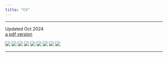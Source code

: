 ```yaml
---
title: "CV"
---
```


***

Updated Oct 2024 \
[a pdf version](pdfs/ATM_CV.pdf)

![](pdfs/ATM_CV1.JPEG)
![](pdfs/ATM_CV2.JPEG)
![](pdfs/ATM_CV3.JPEG)
![](pdfs/ATM_CV4.JPEG)
![](pdfs/ATM_CV5.JPEG)
![](pdfs/ATM_CV6.JPEG)
![](pdfs/ATM_CV7.JPEG)
![](pdfs/ATM_CV8.JPEG)
![](pdfs/ATM_CV9.JPEG)

***

<!-- ### Education -->

<!--  - Sep 2014–May 2018: _B.A._, Psychology & Economics with honors, Skidmore College. Advisor: __Daniel Peterson__  -->

<!--  - Jan 2017–May 2017: _B.A._, Psychology, Exchange Program, Universidad Autónoma de Madrid. Advisor: __Susan Sánchez Casal__  -->

<!--  - Aug 2003–May 2012: _Student and Dancer_, Classical Ballet, San Francisco Ballet School. Head of School: __Lola De Ávila__  -->

<!-- *** -->

<!-- ### Research Experience -->

<!--  - May 2018–Current: _Lab Manager_, The Kuhl Lab. Psychology Department, University of Oregon. PI: __Brice Kuhl__ -->

<!--  - Sep 2017–May 2018: _Lab Manager_, Memory and Learning Sciences Lab. Psychology Department, Skidmore College. PI: __Daniel Peterson__ -->

<!--  - Jun 2017–Aug 2017: _Undergraduate Summer Research Assistant_, Brain and Memory Lab. Psychology Department, University of Oregon. PI: __Dasa Zeithamova__ -->

<!--  - Jun 2017–Aug 2017: _Undergraduate Summer Research Assistant_, The Kuhl Lab. Psychology Department, University of Oregon. PI: __Brice Kuhl__ -->

<!--  - Sep 2016–Dec 2017: _Undergraduate Research Assistant_, The Berger Lab. Psychology Department, Skidmore College. PI: __Lauren Berger__ -->

<!-- *** -->

<!-- ### Clinical Experience -->

<!--  - Jan 2017–May 2017: _Volunteer_, Asociación Española Contra Cáncer. Hospital Infanta Sofía, Madrid, Spain. Supervisor: __Patricia Predera__ -->

<!-- *** -->

<!-- ### Publications -->

<!--  - Chanales, A.J.H., __Tremblay-Mcgaw,A.G.__, & Kuhl, B.A. (in preparation). Similarities between memories trigger repulsion of their feature values. -->

<!-- *** -->

<!-- ### Posters -->

<!--  - Drascher, M.L., __Tremblay-McGaw, A.G.__, & Kuhl, B.A. (2019, October). Something. Poster session -->
<!-- XX presenting at the _Annual Society for Neuroscience, Chicago, IL._ -->

<!--  - __Tremblay-McGaw, A.G.__, Kuhl, B.A., & Long, N.M. (2019, March).Decoding biases between memory -->
<!-- encoding and retrieval induced by recent experience. Poster session A presented at the _Annual Cognitive -->
<!-- Neuroscience Society, San Francisco, CA._ -->

<!--  - __Tremblay-McGaw, A.G.__, Wissman, K.T., & Peterson, D.J. (2018, November). The Integration of -->
<!-- Memories in the Human Brain. Poster session IV presented at the _Annual Psychonomic Society, -->
<!-- New Orleans, LA._ -->

<!-- *** -->

<!-- ### Honors and Awards -->

<!--  - 2018             Mary Shafer Dennis Endowed Scholarship __Skidmore College__ -->
<!--  - 2017             Foley Psychology Department Research Fund __Skidmore College__ (USD $300) -->
<!--  - 2017             See Beyond Award __Skidmore College__ (USD $4,000) -->
<!--  - 2015,2016,2017   Dean’s List Honors __Skidmore College__ -->
<!--  - 2010-2014        Scholarship to attend __Drew High School__ (USD $128,000) -->
<!--  - 2003-2012        Full scholarship to attend the __San Francisco Ballet School__ (USD $100,000) -->

